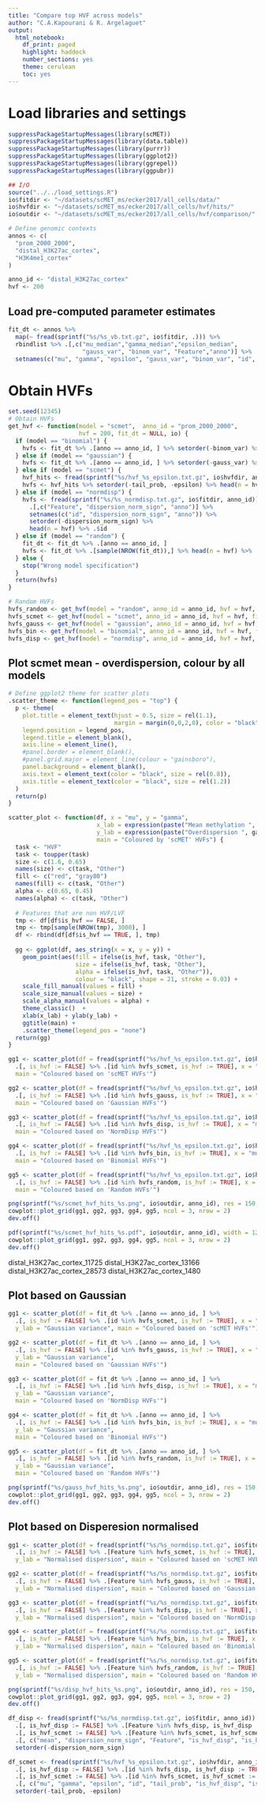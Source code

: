 ```yaml
---
title: "Compare top HVF across models"
author: "C.A.Kapourani & R. Argelaguet"
output: 
  html_notebook:
    df_print: paged
    highlight: haddock
    number_sections: yes
    theme: cerulean
    toc: yes
---
```


# Load libraries and settings
```r
suppressPackageStartupMessages(library(scMET))
suppressPackageStartupMessages(library(data.table))
suppressPackageStartupMessages(library(purrr))
suppressPackageStartupMessages(library(ggplot2))
suppressPackageStartupMessages(library(ggrepel))
suppressPackageStartupMessages(library(ggpubr))

## I/O
source("../../load_settings.R")
io$fitdir <- "~/datasets/scMET_ms/ecker2017/all_cells/data/"
io$hvfdir <- "~/datasets/scMET_ms/ecker2017/all_cells/hvf/hits/"
io$outdir <- "~/datasets/scMET_ms/ecker2017/all_cells/hvf/comparison/"

# Define genomic contexts
annos <- c(
  "prom_2000_2000",
  "distal_H3K27ac_cortex",
  "H3K4me1_cortex"
)

anno_id <- "distal_H3K27ac_cortex"
hvf <- 200
```

## Load pre-computed parameter estimates
```r
fit_dt <- annos %>%
  map(~ fread(sprintf("%s/%s_vb.txt.gz", io$fitdir, .))) %>%
  rbindlist %>% .[,c("mu_median","gamma_median","epsilon_median",
                     "gauss_var", "binom_var", "Feature","anno")] %>%
  setnames(c("mu", "gamma", "epsilon", "gauss_var", "binom_var", "id", "anno"))
```


# Obtain HVFs
```r
set.seed(12345)
# Obtain HVFs 
get_hvf <- function(model = "scmet",  anno_id = "prom_2000_2000", 
                    hvf = 200, fit_dt = NULL, io) {
  if (model == "binomial") {
    hvfs <- fit_dt %>% .[anno == anno_id, ] %>% setorder(-binom_var) %>% head(n = hvf) %>% .$id
  } else if (model == "gaussian") {
    hvfs <- fit_dt %>% .[anno == anno_id, ] %>% setorder(-gauss_var) %>% head(n = hvf) %>% .$id
  } else if (model == "scmet") {
    hvf_hits <- fread(sprintf("%s/hvf_%s_epsilon.txt.gz", io$hvfdir, anno_id))
    hvfs <- hvf_hits %>% setorder(-tail_prob, -epsilon) %>% head(n = hvf) %>% .$id
  } else if (model == "normdisp") {
    hvfs <- fread(sprintf("%s/%s_normdisp.txt.gz", io$fitdir, anno_id)) %>%
      .[,c("Feature", "dispersion_norm_sign", "anno")] %>%
      setnames(c("id", "dispersion_norm_sign", "anno")) %>%
      setorder(-dispersion_norm_sign) %>%
      head(n = hvf) %>% .$id
  } else if (model == "random") {
    fit_dt <- fit_dt %>% .[anno == anno_id, ]
    hvfs <- fit_dt %>% .[sample(NROW(fit_dt)),] %>% head(n = hvf) %>% .$id
  } else {
    stop("Wrong model specification")
  }
  return(hvfs)
}

# Random HVFs
hvfs_random <- get_hvf(model = "random", anno_id = anno_id, hvf = hvf, fit_dt = fit_dt, io = io)
hvfs_scmet <- get_hvf(model = "scmet", anno_id = anno_id, hvf = hvf, fit_dt = fit_dt, io = io)
hvfs_gauss <- get_hvf(model = "gaussian", anno_id = anno_id, hvf = hvf, fit_dt = fit_dt, io = io)
hvfs_bin <- get_hvf(model = "binomial", anno_id = anno_id, hvf = hvf, fit_dt = fit_dt, io = io)
hvfs_disp <- get_hvf(model = "normdisp", anno_id = anno_id, hvf = hvf, fit_dt = fit_dt, io = io)
```


## Plot scmet mean - overdispersion, colour by all models
```r
# Define ggplot2 theme for scatter plots
.scatter_theme <- function(legend_pos = "top") {
  p <- theme(
    plot.title = element_text(hjust = 0.5, size = rel(1.1),
                              margin = margin(0,0,2,0), color = "black"),
    legend.position = legend_pos,
    legend.title = element_blank(),
    axis.line = element_line(),
    #panel.border = element_blank(),
    #panel.grid.major = element_line(colour = "gainsboro"),
    panel.background = element_blank(),
    axis.text = element_text(color = "black", size = rel(0.8)),
    axis.title = element_text(color = "black", size = rel(1.2))
  )
  return(p)
}

scatter_plot <- function(df, x = "mu", y = "gamma", 
                         x_lab = expression(paste("Mean methylation ", mu)), 
                         y_lab = expression(paste("Overdispersion ", gamma)),
                         main = "Coloured by 'scMET' HVFs") {
  task <- "HVF"
  task <- toupper(task)
  size <- c(1.6, 0.65)
  names(size) <- c(task, "Other")
  fill <- c("red", "gray80")
  names(fill) <- c(task, "Other")
  alpha <- c(0.65, 0.45)
  names(alpha) <- c(task, "Other")
  
  # Features that are non HVF/LVF
  tmp <- df[df$is_hvf == FALSE, ]
  tmp <- tmp[sample(NROW(tmp), 3000), ]
  df <- rbind(df[df$is_hvf == TRUE, ], tmp)
  
  gg <- ggplot(df, aes_string(x = x, y = y)) +
    geom_point(aes(fill = ifelse(is_hvf, task, "Other"),
                   size = ifelse(is_hvf, task, "Other"),
                   alpha = ifelse(is_hvf, task, "Other")),
                   colour = "black", shape = 21, stroke = 0.03) +
    scale_fill_manual(values = fill) +
    scale_size_manual(values = size) +
    scale_alpha_manual(values = alpha) +
    theme_classic()  + 
    xlab(x_lab) + ylab(y_lab) +
    ggtitle(main) +
    .scatter_theme(legend_pos = "none")
  return(gg)
}

gg1 <- scatter_plot(df = fread(sprintf("%s/hvf_%s_epsilon.txt.gz", io$hvfdir, anno_id)) %>%
  .[, is_hvf := FALSE] %>% .[id %in% hvfs_scmet, is_hvf := TRUE], x = "mu", y = "gamma",
  main = "Coloured based on 'scMET HVFs'")

gg2 <- scatter_plot(df = fread(sprintf("%s/hvf_%s_epsilon.txt.gz", io$hvfdir, anno_id)) %>%
  .[, is_hvf := FALSE] %>% .[id %in% hvfs_gauss, is_hvf := TRUE], x = "mu", y = "gamma",
  main = "Coloured based on 'Gaussian HVFs'")

gg3 <- scatter_plot(df = fread(sprintf("%s/hvf_%s_epsilon.txt.gz", io$hvfdir, anno_id)) %>%
  .[, is_hvf := FALSE] %>% .[id %in% hvfs_disp, is_hvf := TRUE], x = "mu", y = "gamma",
  main = "Coloured based on 'NormDisp HVFs'")

gg4 <- scatter_plot(df = fread(sprintf("%s/hvf_%s_epsilon.txt.gz", io$hvfdir, anno_id)) %>%
  .[, is_hvf := FALSE] %>% .[id %in% hvfs_bin, is_hvf := TRUE], x = "mu", y = "gamma",
  main = "Coloured based on 'Binomial HVFs'")

gg5 <- scatter_plot(df = fread(sprintf("%s/hvf_%s_epsilon.txt.gz", io$hvfdir, anno_id)) %>%
  .[, is_hvf := FALSE] %>% .[id %in% hvfs_random, is_hvf := TRUE], x = "mu", y = "gamma",
  main = "Coloured based on 'Random HVFs'")

png(sprintf("%s/scmet_hvf_hits_%s.png", io$outdir, anno_id), res = 150, width = 2000, height = 1000)
cowplot::plot_grid(gg1, gg2, gg3, gg4, gg5, ncol = 3, nrow = 2)
dev.off()

pdf(sprintf("%s/scmet_hvf_hits_%s.pdf", io$outdir, anno_id), width = 12, height = 6)
cowplot::plot_grid(gg1, gg2, gg3, gg4, gg5, ncol = 3, nrow = 2)
dev.off()
```



distal_H3K27ac_cortex_11725 distal_H3K27ac_cortex_13166  distal_H3K27ac_cortex_28573
distal_H3K27ac_cortex_1480

## Plot based on Gaussian
```r
gg1 <- scatter_plot(df = fit_dt %>% .[anno == anno_id, ] %>%
  .[, is_hvf := FALSE] %>% .[id %in% hvfs_scmet, is_hvf := TRUE], x = "mu", y = "gauss_var",
  y_lab = "Gaussian variance", main = "Coloured based on 'scMET HVFs'")

gg2 <- scatter_plot(df = fit_dt %>% .[anno == anno_id, ] %>%
  .[, is_hvf := FALSE] %>% .[id %in% hvfs_gauss, is_hvf := TRUE], x = "mu", y = "gauss_var",
  y_lab = "Gaussian variance",
  main = "Coloured based on 'Gaussian HVFs'")

gg3 <- scatter_plot(df = fit_dt %>% .[anno == anno_id, ] %>%
  .[, is_hvf := FALSE] %>% .[id %in% hvfs_disp, is_hvf := TRUE], x = "mu", y = "gauss_var",
  y_lab = "Gaussian variance",
  main = "Coloured based on 'NormDisp HVFs'")

gg4 <- scatter_plot(df = fit_dt %>% .[anno == anno_id, ] %>%
  .[, is_hvf := FALSE] %>% .[id %in% hvfs_bin, is_hvf := TRUE], x = "mu", y = "gauss_var",
  y_lab = "Gaussian variance",
  main = "Coloured based on 'Binomial HVFs'")

gg5 <- scatter_plot(df = fit_dt %>% .[anno == anno_id, ] %>%
  .[, is_hvf := FALSE] %>% .[id %in% hvfs_random, is_hvf := TRUE], x = "mu", y = "gauss_var",
  y_lab = "Gaussian variance",
  main = "Coloured based on 'Random HVFs'")

png(sprintf("%s/gauss_hvf_hits_%s.png", io$outdir, anno_id), res = 150, width = 2000, height = 1000)
cowplot::plot_grid(gg1, gg2, gg3, gg4, gg5, ncol = 3, nrow = 2)
dev.off()
```



## Plot based on Disperesion normalised
```r
gg1 <- scatter_plot(df = fread(sprintf("%s/%s_normdisp.txt.gz", io$fitdir, anno_id)) %>%
  .[, is_hvf := FALSE] %>% .[Feature %in% hvfs_scmet, is_hvf := TRUE], x = "mean", y = "dispersion_norm_sign",
  y_lab = "Normalised dispersion", main = "Coloured based on 'scMET HVFs'")

gg2 <- scatter_plot(df = fread(sprintf("%s/%s_normdisp.txt.gz", io$fitdir, anno_id)) %>%
  .[, is_hvf := FALSE] %>% .[Feature %in% hvfs_gauss, is_hvf := TRUE], x = "mean", y = "dispersion_norm_sign",
  y_lab = "Normalised dispersion", main = "Coloured based on 'Gaussian HVFs'")

gg3 <- scatter_plot(df = fread(sprintf("%s/%s_normdisp.txt.gz", io$fitdir, anno_id)) %>%
  .[, is_hvf := FALSE] %>% .[Feature %in% hvfs_disp, is_hvf := TRUE], x = "mean", y = "dispersion_norm_sign",
  y_lab = "Normalised dispersion", main = "Coloured based on 'NormDisp HVFs'")

gg4 <- scatter_plot(df = fread(sprintf("%s/%s_normdisp.txt.gz", io$fitdir, anno_id)) %>%
  .[, is_hvf := FALSE] %>% .[Feature %in% hvfs_bin, is_hvf := TRUE], x = "mean", y = "dispersion_norm_sign",
  y_lab = "Normalised dispersion", main = "Coloured based on 'Binomial HVFs'")

gg5 <- scatter_plot(df = fread(sprintf("%s/%s_normdisp.txt.gz", io$fitdir, anno_id)) %>%
  .[, is_hvf := FALSE] %>% .[Feature %in% hvfs_random, is_hvf := TRUE], x = "mean", y = "dispersion_norm_sign",
  y_lab = "Normalised dispersion", main = "Coloured based on 'Random HVFs'")

png(sprintf("%s/disp_hvf_hits_%s.png", io$outdir, anno_id), res = 150, width = 2000, height = 1000)
cowplot::plot_grid(gg1, gg2, gg3, gg4, gg5, ncol = 3, nrow = 2)
dev.off()
```


```r
df_disp <- fread(sprintf("%s/%s_normdisp.txt.gz", io$fitdir, anno_id)) %>%
  .[, is_hvf_disp := FALSE] %>% .[Feature %in% hvfs_disp, is_hvf_disp := TRUE] %>%
  .[, is_hvf_scmet := FALSE] %>% .[Feature %in% hvfs_scmet, is_hvf_scmet := TRUE] %>%
  .[, c("mean", "dispersion_norm_sign", "Feature", "is_hvf_disp", "is_hvf_scmet")] %>%
  setorder(-dispersion_norm_sign)

df_scmet <- fread(sprintf("%s/hvf_%s_epsilon.txt.gz", io$hvfdir, anno_id)) %>%
  .[, is_hvf_disp := FALSE] %>% .[id %in% hvfs_disp, is_hvf_disp := TRUE] %>%
  .[, is_hvf_scmet := FALSE] %>% .[id %in% hvfs_scmet, is_hvf_scmet := TRUE] %>%
  .[, c("mu", "gamma", "epsilon", "id", "tail_prob", "is_hvf_disp", "is_hvf_scmet")] %>%
  setorder(-tail_prob, -epsilon)
```

